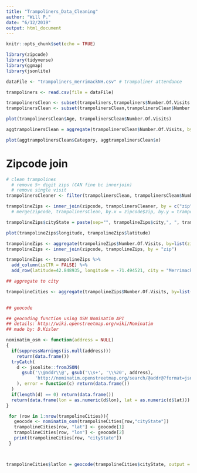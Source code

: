 ```yaml
---
title: "Trampoliners_Data_Cleaning"
author: "Will P."
date: "6/12/2019"
output: html_document
---
```


```r
knitr::opts_chunk$set(echo = TRUE)

library(zipcode)
library(tidyverse)
library(ggmap)
library(jsonlite)

dataFile <- "trampoliners_merrimackNH.csv" # trampoliner attendance

trampoliners <- read.csv(file = dataFile)

trampolinersClean <- subset(trampoliners,trampoliners$Number.Of.Visits < 200) # remove test data
trampolinersClean <- subset(trampolinersClean,trampolinersClean$Number.Of.Visits > 0) # remove people with zero visits

plot(trampolinersClean$Age, trampolinersClean$Number.Of.Visits)

aggtrampolinersClean = aggregate(trampolinersClean$Number.Of.Visits, by=list(Category=trampolinersClean$Age), FUN=sum)

plot(aggtrampolinersClean$Category, aggtrampolinersClean$x)

```

# Zipcode join
```r
# clean trampolines
  # remove 5+ digit zips (CAN fine bc innerjoin)
  # remove single visit
trampolinersCleaner <- filter(trampolinersClean, trampolinersClean$Number.Of.Visits>1)

trampolineZips <- inner_join(zipcode, trampolinersCleaner, by = c("zip" = "Primary.Address.Zip"))
  # merge(zipcode, trampolinersClean, by.x = zipcode$zip, by.y = trampolinersClean$Primary.Address.Zip)

trampolineZips$cityState = paste(sep="", trampolineZips$city,", ", trampolineZips$state)

plot(trampolineZips$longitude, trampolineZips$latitude)

trampolineZips <- aggregate(trampolineZips$Number.Of.Visits, by=list(zip=trampolineZips$zip), FUN=sum)
trampolineZips <- inner_join(zipcode, trampolineZips, by = "zip")

trampolineZips <- trampolineZips %>%
  add_column(isCTR = FALSE) %>%
  add_row(latitude=42.848935, longitude = -71.494521, city = "Merrimack Altitude", isCTR = TRUE)

## aggregate to city

trampolineCities <- aggregate(trampolineZips$Number.Of.Visits, by=list(cityState=trampolineZips$cityState), FUN=sum)
                              

## geocode

## geocoding function using OSM Nominatim API
## details: http://wiki.openstreetmap.org/wiki/Nominatim
## made by: D.Kisler 

nominatim_osm <- function(address = NULL)
{
  if(suppressWarnings(is.null(address)))
    return(data.frame())
  tryCatch(
    d <- jsonlite::fromJSON( 
      gsub('\\@addr\\@', gsub('\\s+', '\\%20', address), 
           'http://nominatim.openstreetmap.org/search/@addr@?format=json&addressdetails=0&limit=1')
    ), error = function(c) return(data.frame())
  )
  if(length(d) == 0) return(data.frame())
  return(data.frame(lon = as.numeric(d$lon), lat = as.numeric(d$lat)))
}

 for (row in 1:nrow(trampolineCities)){
   geocode <- nominatim_osm(trampolineCities[row,"cityState"])
   trampolineCities[row, "lat"] <- geocode[1]
   trampolineCities[row, "lon"] <- geocode[2]
   print(trampolineCities[row, "cityState"])
 }



trampolineCities$latlon = geocode(trampolineCities$cityState, output = "latlon")


```

